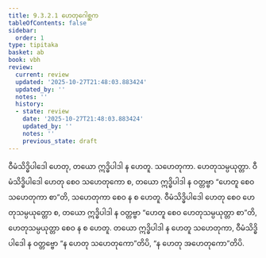 ```yaml
---
title: 9.3.2.1 ဟေတုဂေါစ္ဆက
tableOfContents: false
sidebar:
  order: 1
type: tipitaka
basket: ab
book: vbh
review:
  current: review
  updated: '2025-10-27T21:48:03.883424'
  updated_by: ''
  notes: ''
  history:
  - state: review
    date: '2025-10-27T21:48:03.883424'
    updated_by: ''
    notes: ''
    previous_state: draft
---
```



<ReviewStatus review={frontmatter.review} showDetails={true} />

<HypothesisAnnotation frontmatter={frontmatter} />

<DynamicBreadcrumb />

<Division number="465" book="vbh" e="ch" v="30" p="234">

<Paragraph number="1549" book="vbh">
ဝီမံသိဒ္ဓိပါဒေါ ဟေတု, တယော ဣဒ္ဓိပါဒါ န ဟေတူ. သဟေတုကာ. ဟေတုသမ္ပယုတ္တာ. ဝီမံသိဒ္ဓိပါဒေါ ဟေတု စေဝ သဟေတုကော စ, တယော ဣဒ္ဓိပါဒါ န ဝတ္တဗ္ဗာ “ဟေတူ စေဝ သဟေတုကာ စာ”တိ, သဟေတုကာ စေဝ န စ ဟေတူ. ဝီမံသိဒ္ဓိပါဒေါ ဟေတု စေဝ ဟေတုသမ္ပယုတ္တော စ, တယော ဣဒ္ဓိပါဒါ န ဝတ္တဗ္ဗာ “ဟေတူ စေဝ ဟေတုသမ္ပယုတ္တာ စာ”တိ, ဟေတုသမ္ပယုတ္တာ စေဝ န စ ဟေတူ. တယော ဣဒ္ဓိပါဒါ န ဟေတူ သဟေတုကာ, ဝီမံသိဒ္ဓိပါဒေါ န ဝတ္တဗ္ဗော “န ဟေတု သဟေတုကော”တိပိ, “န ဟေတု အဟေတုကော”တိပိ.
</Paragraph>
</Division>